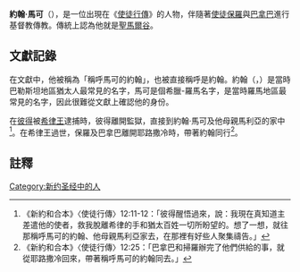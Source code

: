 '''約翰·馬可'''（{{lang-en|John Mark}}），是一位出現在《[[使徒行傳|使徒行傳]]》的人物，伴隨著[[使徒保羅|使徒保羅]]與[[巴拿巴|巴拿巴]]進行基督教傳教。傳統上認為他就是[[聖馬爾谷|聖馬爾谷]]。
==文獻記錄==
在文獻中，他被稱為「稱呼馬可的約翰」，也被直接稱呼是約翰。約翰（{{lang-he|יוֹחָנָן}}，{{IAST|Yochanon}}）是當時巴勒斯坦地區猶太人最常見的名字，馬可是個希臘-羅馬名字，是當時羅馬地區最常見的名字，因此很難從文獻上確認他的身份。

在[[彼得_(使徒)|彼得]]被[[希律王|希律王]]逮捕時，彼得離開監獄，直接到約翰·馬可及他母親馬利亞的家中<ref>《新約和合本》〈使徒行傳〉12:11-12：「彼得醒悟過來，說：我現在真知道主差遣他的使者，救我脫離希律的手和猶太百姓一切所盼望的。想了一想，就往那稱呼馬可的約翰、他母親馬利亞家去，在那裡有好些人聚集禱告。」</ref>。在希律王過世，保羅及巴拿巴離開耶路撒冷時，帶著約翰同行<ref>《新約和合本》〈使徒行傳〉12:25：「巴拿巴和掃羅辦完了他們供給的事，就從耶路撒冷回來，帶著稱呼馬可的約翰同去。」</ref>。

==註釋==
{{reflist}}
{{DEFAULTSORT:Mark, John}}
[[Category:新约圣经中的人|Category:新约圣经中的人]]